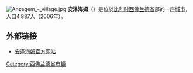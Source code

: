 {{Unreferenced|time=2018-08-17T13:40:35+00:00}}
[[File:Anzegem_-_village.jpg|thumb]]
'''安泽海姆'''（{{lang-nl|Anzegem}}）是位於[[比利时|比利时]][[西佛兰德省|西佛兰德省]]部的一座[[城市|城市]]，人口4,887人（2006年）。

== 外部链接 ==
*[http://www.anzegem.be/ 安泽海姆官方网站] {{Wayback|url=http://www.anzegem.be/ |date=20201101013238 }}

{{西佛兰德省市区}}

{{DEFAULTSORT:Anzegem}}
{{Belgium-geo-stub}}

[[Category:西佛兰德省市镇|Category:西佛兰德省市镇]]